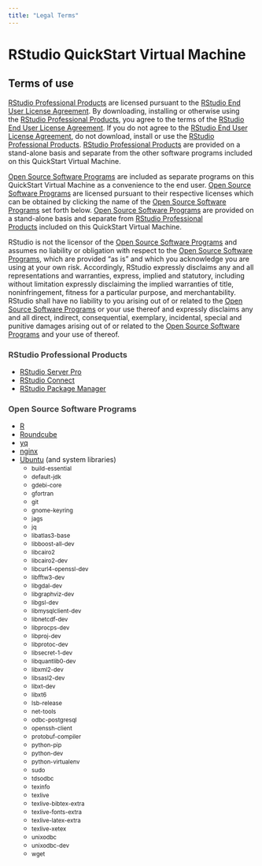 ```yaml
---
title: "Legal Terms"
---
```


<div id="header" class="fluid-row">
<h1>RStudio QuickStart Virtual Machine</h1>
</div>
<div id="terms-of-use-for-this-quickstart-virtual-machine" class="section level3">
<h2>Terms of use</h2>
<a href="#pro">RStudio Professional Products</a> are licensed pursuant to the <a href="https://www.rstudio.com/about/eula/">RStudio End User License Agreement</a>. By downloading, installing or otherwise using the <a href="#pro">RStudio Professional Products</a>, you agree to the terms of the <a href="https://www.rstudio.com/about/eula/">RStudio End User License Agreement</a>. If you do not agree to the <a href="https://www.rstudio.com/about/eula/">RStudio End User License Agreement</a>, do not download, install or use the <a href="#pro">RStudio Professional Products</a>. <a href="#pro">RStudio Professional Products</a> are provided on a stand-alone basis and separate from the other software programs included on this QuickStart Virtual Machine.

<a href="#oss">Open Source Software Programs</a> are included as separate programs on this QuickStart Virtual Machine as a convenience to the end user. <a href="#oss">Open Source Software Programs</a> are licensed pursuant to their respective licenses which can be obtained by clicking the name of the <a href="#oss">Open Source Software Programs</a> set forth below. <a href="#oss">Open Source Software Programs</a> are provided on a stand-alone basis and separate from <a href="#pro">RStudio Professional Products</a> included on this QuickStart Virtual Machine.

RStudio is not the licensor of the <a href="#oss">Open Source Software Programs</a> and assumes no liability or obligation with respect to the <a href="#oss">Open Source Software Programs</a>, which are provided “as is” and which you acknowledge you are using at your own risk. Accordingly, RStudio expressly disclaims any and all representations and warranties, express, implied and statutory, including without limitation expressly disclaiming the implied warranties of title, noninfringement, fitness for a particular purpose, and merchantability. RStudio shall have no liability to you arising out of or related to the <a href="#oss">Open Source Software Programs</a> or your use thereof and expressly disclaims any and all direct, indirect, consequential, exemplary, incidental, special and punitive damages arising out of or related to the <a href="#oss">Open Source Software Programs</a> and your use of thereof.

</div>
<div id="rstudio-professional-products" class="section level3">
<h3><a name="pro"></a><span style="color: #404040;">RStudio Professional Products</span></h3>
<ul>
 	<li><a href="https://www.rstudio.com/products/rstudio-server-pro/evaluation/">RStudio Server Pro</a></li>
 	<li><a href="https://www.rstudio.com/products/connect/evaluation/">RStudio Connect</a></li>
 	<li><a href="https://www.rstudio.com/products/package-manager/eval/">RStudio Package Manager</a></li>
</ul>
</div>
<div id="open-source-software-programs" class="section level3">
<h3><a name="oss"></a><span style="color: #404040;">Open Source Software Programs</span></h3>
<ul>
 	<li><a href="https://www.r-project.org/Licenses/">R</a></li>
 	<li><a href="https://roundcube.net/license/">Roundcube</a></li>
 	<li><a href="https://yq.readthedocs.io/en/latest/#license">yq</a></li>
 	<li><a href="http://nginx.org/LICENSE">nginx</a></li>
 	<li><a href="https://www.ubuntu.com/licensing">Ubuntu</a> (and system libraries)
<ul>
 	<li><small>build-essential</small></li>
 	<li><small>default-jdk</small></li>
 	<li><small>gdebi-core</small></li>
 	<li><small>gfortran</small></li>
 	<li><small>git</small></li>
 	<li><small>gnome-keyring</small></li>
 	<li><small>jags</small></li>
 	<li><small>jq</small></li>
 	<li><small>libatlas3-base</small></li>
 	<li><small>libboost-all-dev</small></li>
 	<li><small>libcairo2</small></li>
 	<li><small>libcairo2-dev</small></li>
 	<li><small>libcurl4-openssl-dev</small></li>
 	<li><small>libfftw3-dev</small></li>
 	<li><small>libgdal-dev</small></li>
 	<li><small>libgraphviz-dev</small></li>
 	<li><small>libgsl-dev</small></li>
 	<li><small>libmysqlclient-dev</small></li>
 	<li><small>libnetcdf-dev</small></li>
 	<li><small>libprocps-dev</small></li>
 	<li><small>libproj-dev</small></li>
 	<li><small>libprotoc-dev</small></li>
 	<li><small>libsecret-1-dev</small></li>
 	<li><small>libquantlib0-dev</small></li>
 	<li><small>libxml2-dev</small></li>
 	<li><small>libsasl2-dev</small></li>
 	<li><small>libxt-dev</small></li>
 	<li><small>libxt6</small></li>
 	<li><small>lsb-release</small></li>
 	<li><small>net-tools</small></li>
 	<li><small>odbc-postgresql</small></li>
 	<li><small>openssh-client</small></li>
 	<li><small>protobuf-compiler</small></li>
 	<li><small>python-pip</small></li>
 	<li><small>python-dev</small></li>
 	<li><small>python-virtualenv</small></li>
 	<li><small>sudo</small></li>
 	<li><small>tdsodbc</small></li>
 	<li><small>texinfo</small></li>
 	<li><small>texlive</small></li>
 	<li><small>texlive-bibtex-extra</small></li>
 	<li><small>texlive-fonts-extra</small></li>
 	<li><small>texlive-latex-extra</small></li>
 	<li><small>texlive-xetex</small></li>
 	<li><small>unixodbc</small></li>
 	<li><small>unixodbc-dev</small></li>
 	<li><small>wget</small></li>
</ul>
</li>
</ul>
</div>

